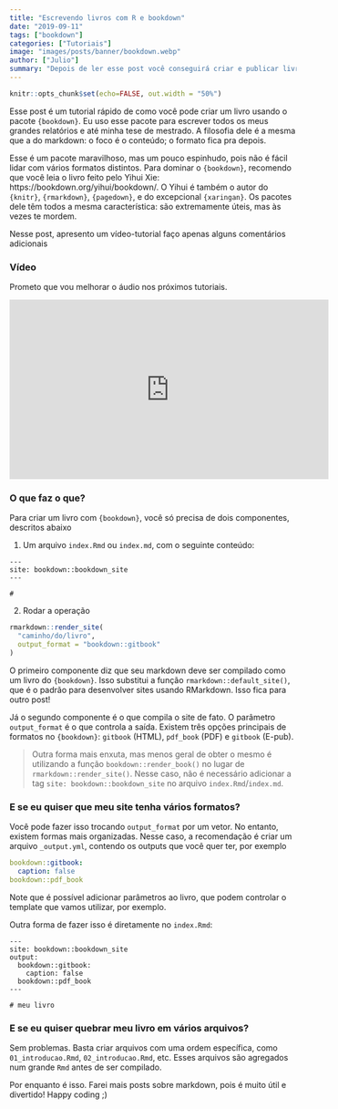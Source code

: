 ```yaml
---
title: "Escrevendo livros com R e bookdown"
date: "2019-09-11"
tags: ["bookdown"]
categories: ["Tutoriais"]
image: "images/posts/banner/bookdown.webp"
author: ["Julio"]
summary: "Depois de ler esse post você conseguirá criar e publicar livros em 6 minutos."
---
```


```r
knitr::opts_chunk$set(echo=FALSE, out.width = "50%")
```

Esse post é um tutorial rápido de como você pode criar um livro usando o pacote `{bookdown}`. Eu uso esse pacote para escrever todos os meus grandes relatórios e até minha tese de mestrado. A filosofia dele é a mesma que a do markdown: o foco é o conteúdo; o formato fica pra depois. 

Esse é um pacote maravilhoso, mas um pouco espinhudo, pois não é fácil lidar com vários formatos distintos. Para dominar o `{bookdown}`, recomendo que você leia o livro feito pelo Yihui Xie: https://bookdown.org/yihui/bookdown/. O Yihui é também o autor do `{knitr}`, `{rmarkdown}`, `{pagedown}`, e do excepcional `{xaringan}`. Os pacotes dele têm todos a mesma característica: são extremamente úteis, mas às vezes te mordem.

Nesse post, apresento um vídeo-tutorial faço apenas alguns comentários adicionais

### Vídeo

Prometo que vou melhorar o áudio nos próximos tutoriais.

<iframe width="560" height="315" src="https://www.youtube.com/embed/q84H6UTyGU0" frameborder="0" allow="accelerometer; autoplay; encrypted-media; gyroscope; picture-in-picture" allowfullscreen></iframe>

### O que faz o que?

Para criar um livro com `{bookdown}`, você só precisa de dois componentes, descritos abaixo

1. Um arquivo `index.Rmd` ou `index.md`, com o seguinte conteúdo:

```
---
site: bookdown::bookdown_site
---

# 
```

2. Rodar a operação

```r
rmarkdown::render_site(
  "caminho/do/livro", 
  output_format = "bookdown::gitbook"
)
```

O primeiro componente diz que seu markdown deve ser compilado como um livro do `{bookdown}`. Isso substitui a função `rmarkdown::default_site()`, que é o padrão para desenvolver sites usando RMarkdown. Isso fica para outro post!

Já o segundo componente é o que compila o site de fato. O parâmetro `output_format` é o que controla a saída. Existem três opções principais de formatos no `{bookdown}`: `gitbook` (HTML), `pdf_book` (PDF) e `gitbook` (E-pub).

> Outra forma mais enxuta, mas menos geral de obter o mesmo é utilizando a função
> `bookdown::render_book()` no lugar de `rmarkdown::render_site()`. Nesse caso,
> não é necessário adicionar a tag `site: bookdown::bookdown_site` no arquivo
> `index.Rmd`/`index.md`.

### E se eu quiser que meu site tenha vários formatos?

Você pode fazer isso trocando `output_format` por um vetor. No entanto, existem formas mais organizadas. Nesse caso, a recomendação é criar um arquivo `_output.yml`, contendo os outputs que você quer ter, por exemplo

```yaml
bookdown::gitbook:
  caption: false
bookdown::pdf_book
```

Note que é possível adicionar parâmetros ao livro, que podem controlar o template que vamos utilizar, por exemplo.

Outra forma de fazer isso é diretamente no `index.Rmd`:

```
---
site: bookdown::bookdown_site
output:
  bookdown::gitbook:
    caption: false
  bookdown::pdf_book
---

# meu livro 
```

### E se eu quiser quebrar meu livro em vários arquivos?

Sem problemas. Basta criar arquivos com uma ordem específica, como `01_introducao.Rmd`, `02_introducao.Rmd`, etc. Esses arquivos são agregados num grande `Rmd` antes de ser compilado.

Por enquanto é isso. Farei mais posts sobre markdown, pois é muito útil e divertido! Happy coding ;)
